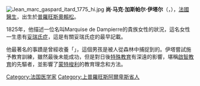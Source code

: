 {{noteTA
|T=zh-tw:尚·伊塔爾;zh-cn:让·伊塔尔
|1=zh-tw:尚;zh-cn:让
}}
[[File:Jean_marc_gaspard_itard_1775_hi.jpg|thumb]]
'''尚·马克·加斯帕尔·伊塔尔'''（{{lang-fr|'''Jean Marc Gaspard Itard'''}}，{{bd|1774年|4月24日|1838年|7月5日|catIdx=Itard, Jean Marc Gaspard}}），[[法國|法國]][[醫生|醫生]]，出生於[[普羅旺斯|普羅旺斯]][[奧賴松|奧賴松]]。

1825年，他描述一位名叫Marquise de Dampierre的貴族女性的狀況，這名女性一生患有[[妥瑞氏症|妥瑞氏症]]，這是有關妥瑞氏症的最早記載。

他最著名的事蹟是曾經收養「{{link-fr|阿韋龍的維特|Victor de l'Aveyron}}」，這個男孩是被人從森林中捕捉到的。伊塔嘗試施予教育訓練，雖然最後未能成功，但是對日後[[特殊教育|特殊教育]]有深遠的影響，堪稱[[啟智教育|啟智教育]]的先驅者，並影響了[[蒙特梭利|蒙特梭利]]的教育理念和方法。

{{妥瑞氏症}}
{{Authority control}}
{{DEFAULTSORT:Itard, Jean Marc Gaspard}}
[[Category:法国医学家|Category:法国医学家]]
[[Category:上普羅旺斯阿爾卑斯省人|Category:上普羅旺斯阿爾卑斯省人]]